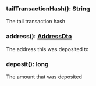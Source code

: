 

### tailTransactionHash(): String

The tail transaction hash

### address(): [AddressDto](#addressdto)

The address this was deposited to

### deposit(): long

The amount that was deposited
